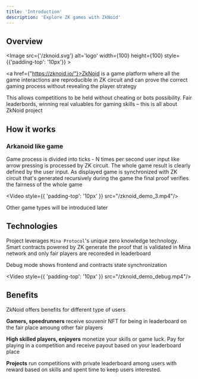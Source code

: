 ```yaml
---
title: 'Introduction'
description: 'Explore ZK games with ZkNoid'
---
```



## Overview
<Image src={'/zknoid.svg'} alt='logo' width={100} height={100} style={{'padding-top': '10px'}} ></Image>

<a href={"https://zknoid.io/"}>ZkNoid</a> is a game platform where all the game interactions are reproducible in ZK circuit 
and can prove the correct gaming process without revealing the player strategy

This allows competitions to be held without cheating or bots possibility. 
Fair leaderbords, winning real valuables for gaming skills – this is all about ZkNoid project


## How it works
### Arkanoid like game

Game process is divided into ticks - N times per second user input like arrow pressing is processed by ZK circuit.
The whole game result is clearly defined by the user input. 
As displayed game is synchronized with ZK circuit that's generated recursively during the game the final proof verifies the fairness of the whole game

<Video style={{ 'padding-top': '10px' }} src="/zknoid_demo_3.mp4"/>

Other game types will be introduced later

## Technologies

Project leverages `Mina Protocol`'s unique zero knowledge technology. 
Smart contracts powered by ZK generate the proof that is validated in Mina network and only fair players are recoreded in leaderboard

Debug mode shows frontend and contracts state synchronization

<Video style={{ 'padding-top': '10px' }} src="/zknoid_demo_debug.mp4"/>


## Benefits

ZkNoid offers benefits for different type of users

__Gamers, speedrunners__ receive souvenir NFT for being in leaderboard on the fair place amoung other fair players


__High skilled players, enjoyers__ monetize your skills or game luck. Pay for playing in a competition and receive payout based on your leaderboard place


__Projects__ run competitions with private leaderboard among users with reward based on skills and spent time to keep users interested. 